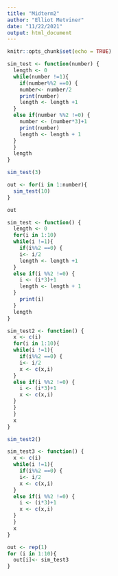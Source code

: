 ```yaml
---
title: "Midterm2"
author: "Elliot Metviner"
date: "11/22/2021"
output: html_document
---
```


```r
knitr::opts_chunk$set(echo = TRUE)
```

```r
sim_test <- function(number) {
  length <- 0
  while(number !=1){
    if(number%%2 ==0) {
    number<- number/2
    print(number)
    length <- length +1
  }
  else if(number %%2 !=0) {
    number <- (number*3)+1
    print(number)
    length <- length + 1
  }
  }
  length
}

sim_test(3)
```


```r
out <- for(i in 1:number){
  sim_test(10)
}

out
```



```r
sim_test <- function() {
  length <- 0
  for(i in 1:10)
  while(i !=1){
    if(i%%2 ==0) {
    i<- i/2
    length <- length +1
  }
  else if(i %%2 !=0) {
    i <- (i*3)+1
    length <- length + 1
  }
    print(i)
  }
  length
}

```



```r
sim_test2 <- function() {
  x <- c(i)
  for(i in 1:10){
  while(i !=1){
    if(i%%2 ==0) {
    i<- i/2
    x <- c(x,i)
  }
  else if(i %%2 !=0) {
    i <- (i*3)+1
    x <- c(x,i)
  }
  }
  }
  x
}


```


```r
sim_test2()
```


```r
sim_test3 <- function() {
  x <- c(i)
  while(i !=1){
    if(i%%2 ==0) {
    i<- i/2
    x <- c(x,i)
  }
  else if(i %%2 !=0) {
    i <- (i*3)+1
    x <- c(x,i)
  }
  }
  x
}

```



```r

out <- rep(1)
for (i in 1:10){
  out[i]<- sim_test3
}
```

